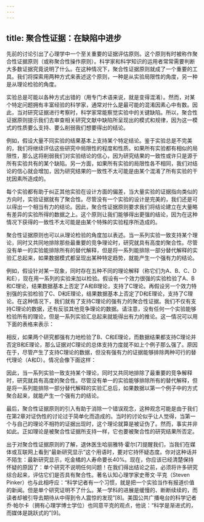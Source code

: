```yaml
---
---
---
```

title: 聚合性证据：在缺陷中进步
---




先前的讨论引出了心理学中一个至关重要的证据评估原则。这个原则有时被称作聚合性证据原则（或称聚合性操作原则）。科学家和科学知识的运用者常常需要判断大多数证据究竟说明了什么。在这种情况下，聚合性证据原则就成了一个重要的工具。我们将探索用两种方式来表述这个原则，一种是从实验局限性的角度，另一种是从理论检验的角度。

实验总是可能以各种方式出错的（用专门术语来说，就是变得混淆）。然而，对某个特定问题拥有丰富经验的科学家，通常对什么是最可能的混淆因素心中有数。因此，当对研究证据进行考察时，科学家常能察觉实验中的关键缺陷。所以，聚合性证据原则提示我们去审查相关研究文献中缺陷所呈现出的模式和规律，因为这一模式的性质要么支持、要么削弱我们想要得出的结论。

例如，假设大量不同实验的结果基本上支持某个特定结论。鉴于实验总是不完美的，我们将继续评估这些研究中局限性的程度和性质。如果所有实验都有相似的局限性，那么这将削弱我们对实验结论的信心，因为研究结果的一致性或许只是源于所有实验共有的某个缺陷。另一方面，如果所有实验的局限性各不相同，我们对结论的信心就会增加，因为研究结果的一致性不太可能是由某个混淆了所有实验的干扰因素所造成的。

每个实验都有助于纠正其他实验在设计方面的偏差，当大量实验的证据指向类似的方向时，实验证据就有了聚合性。尽管没有一个实验的设计是完美的，我们还是可以得出一个相当有力的结论。因此，聚合性证据原则要求我们将结论建立在大量略有差异的实验所得的数据之上。这个原则让我们能够得出更强的结论，因为在这种情况下获得的一致性不太可能是由某个特殊的实验程序所造成的。

聚合性证据原则也可以从理论检验的角度加以表述。当一系列实验一致支持某个理论，同时又共同地排除那些最重要的竞争理论时，研究就具有高度的聚合性。尽管没有单一的实验能排除所有的替代解释，但是将一系列能排除一部分替代解释的实验汇总起来，如果数据模式都呈现出某种特定趋势，就能产生一个强有力的结论。

例如，假设针对某一现象，同时存在五种不同的理论解释（称它们为A、B、C、D和E），现在用一系列的实验来加以检验。假设有一个效力很强的实验检验了A、B和C理论，结果数据基本上否定了A和B理论，支持了C理论。再假设另一个效力特别强的实验检验了C、D和E理论，结果数据基本上否定了D和E理论，支持了C理论。在这种情况下，我们就有了支持C理论的强有力的聚合性证据。我们不仅有支持C理论的数据，还有反驳其他竞争理论的数据。请注意，没有任何一个实验能够检验所有的理论，但是一系列实验汇总起来就能得出有力的推论。这一情况可以用下面的表格来表示：



相反，如果两个研究都强有力地检验了B、C和E理论，而数据结果都支持C理论并否定B和E理论，那么证据对C理论的总体支持力度就不如上个例子那么强了。原因在于，尽管产生了支持C理论的数据，但没有强有力的证据能够排除两种可行的替代理论（A和D）。情况会像下面这样：



因此，当一系列实验一致支持某个理论，同时又共同地排除了最重要的竞争解释时，研究就具有高度的聚合性。尽管没有单一的实验能够排除所有的替代解释，但是将一系列能排除一部分替代解释的实验汇总后，如果数据以第一个例子中的方式聚合起来，就能产生一个强有力的结论。

最后，聚合性证据原则的引入有助于消除一个错误观念，这种观念可能是由于我们在第2章对证伪性的讨论过于简单化而造成的。当时的讨论似乎让人觉得，当第一个与自己的理论不相符的证据出现时，这个理论就算是被证伪了。然而，事实并非如此。正如理论是被聚合性证据所支持一样，它也要被聚合性的研究结果所否定。

出于对聚合性证据原则的了解，退休医生哈丽雅特·霍尔[7]提醒我们，当我们在媒体或互联网上看到“最新研究显示”这个用语时，要对它持怀疑态度。你对这种话并不陌生：最新研究显示，吃金橘的人寿命要长40%。现在，你应该已经清楚保持怀疑的原因了：单个研究不说明任何问题！在我们得出结论之前，必须将许多研究综合起来，评估它们是否具有聚合性。著名认知心理学家史蒂文·平克（Steven Pinker）也与此相呼应：“科学记者有一个习惯，就是把一个实验当作有报道价值的新闻。但是单个研究证明不了什么。某一学科的进展是缓慢的、断断续续的，而读者却被引导去期待从中得到令人震惊的发现”[8]。美国公共广播电台的科学记者乔·帕尔卡（拥有心理学博士学位）也同意平克的观点，他说：“科学是渐进式的，而媒体是跳跃式的”[9]。